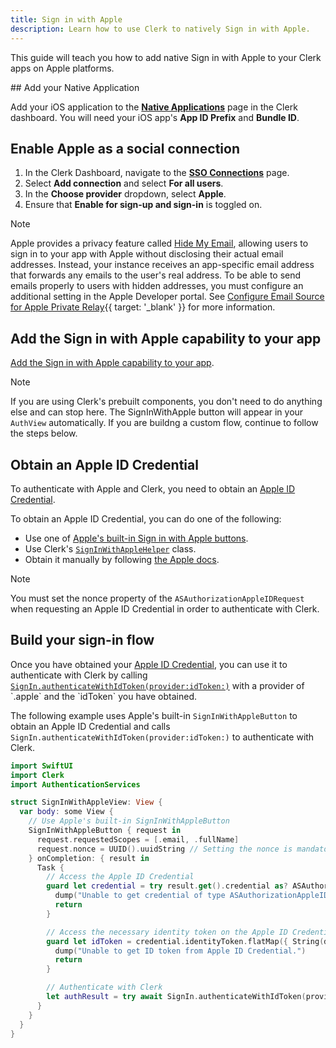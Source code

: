 ```yaml
---
title: Sign in with Apple
description: Learn how to use Clerk to natively Sign in with Apple.
---
```


This guide will teach you how to add native Sign in with Apple to your Clerk apps on Apple platforms.

<Steps>
  ## Add your Native Application

  Add your iOS application to the [**Native Applications**](https://dashboard.clerk.com/last-active?path=/native-applications) page in the Clerk dashboard. You will need your iOS app's **App ID Prefix** and **Bundle ID**.

  ## Enable Apple as a social connection

  1. In the Clerk Dashboard, navigate to the [**SSO Connections**](https://dashboard.clerk.com/last-active?path=user-authentication/sso-connections) page.
  1. Select **Add connection** and select **For all users**.
  1. In the **Choose provider** dropdown, select **Apple**.
  1. Ensure that **Enable for sign-up and sign-in** is toggled on.

  > [!NOTE]
  > Apple provides a privacy feature called [Hide My Email](https://support.apple.com/en-us/HT210425#hideemail), allowing users to sign in to your app with Apple without disclosing their actual email addresses. Instead, your instance receives an app-specific email address that forwards any emails to the user's real address. To be able to send emails properly to users with hidden addresses, you must configure an additional setting in the Apple Developer portal. See [Configure Email Source for Apple Private Relay](/docs/authentication/social-connections/apple#configure-email-source-for-apple-private-relay){{ target: '_blank' }} for more information.

  ## Add the Sign in with Apple capability to your app

  [Add the Sign in with Apple capability to your app](https://developer.apple.com/documentation/xcode/configuring-sign-in-with-apple#Add-the-Sign-in-with-Apple-capability-to-your-app).

  > [!NOTE]
  > If you are using Clerk's prebuilt components, you don't need to do anything else and can stop here. The SignInWithApple button will appear in your `AuthView` automatically.
  > If you are buildng a custom flow, continue to follow the steps below.

  ## Obtain an Apple ID Credential

  To authenticate with Apple and Clerk, you need to obtain an [Apple ID Credential](https://developer.apple.com/documentation/authenticationservices/asauthorizationappleidcredential).

  To obtain an Apple ID Credential, you can do one of the following:

  - Use one of [Apple's built-in Sign in with Apple buttons](https://developer.apple.com/documentation/signinwithapple/displaying-sign-in-with-apple-buttons-in-your-app).
  - Use Clerk's [`SignInWithAppleHelper`](https://swiftpackageindex.com/clerk/clerk-ios/main/documentation/clerk/signinwithapplehelper) class.
  - Obtain it manually by following [the Apple docs](https://developer.apple.com/documentation/signinwithapple).

  > [!NOTE]
  > You must set the nonce property of the `ASAuthorizationAppleIDRequest` when requesting an Apple ID Credential in order to authenticate with Clerk.

  ## Build your sign-in flow

  Once you have obtained your [Apple ID Credential](https://developer.apple.com/documentation/authenticationservices/asauthorizationappleidcredential), you can use it to authenticate with Clerk by calling [`SignIn.authenticateWithIdToken(provider:idToken:)`](https://swiftpackageindex.com/clerk/clerk-ios/main/documentation/clerk/signin/authenticatewithidtoken\(provider:idtoken:\)) with a provider of `.apple` and the `idToken` you have obtained.

  The following example uses Apple's built-in `SignInWithAppleButton` to obtain an Apple ID Credential and calls `SignIn.authenticateWithIdToken(provider:idToken:)` to authenticate with Clerk.

  ```swift {{ filename: 'SignInWithAppleView.swift' }}
  import SwiftUI
  import Clerk
  import AuthenticationServices

  struct SignInWithAppleView: View {
    var body: some View {
      // Use Apple's built-in SignInWithAppleButton
      SignInWithAppleButton { request in
        request.requestedScopes = [.email, .fullName]
        request.nonce = UUID().uuidString // Setting the nonce is mandatory
      } onCompletion: { result in
        Task {
          // Access the Apple ID Credential
          guard let credential = try result.get().credential as? ASAuthorizationAppleIDCredential else {
            dump("Unable to get credential of type ASAuthorizationAppleIDCredential")
            return
          }

          // Access the necessary identity token on the Apple ID Credential
          guard let idToken = credential.identityToken.flatMap({ String(data: $0, encoding: .utf8) }) else {
            dump("Unable to get ID token from Apple ID Credential.")
            return
          }

          // Authenticate with Clerk
          let authResult = try await SignIn.authenticateWithIdToken(provider: .apple, idToken: idToken)
        }
      }
    }
  }
  ```
</Steps>

